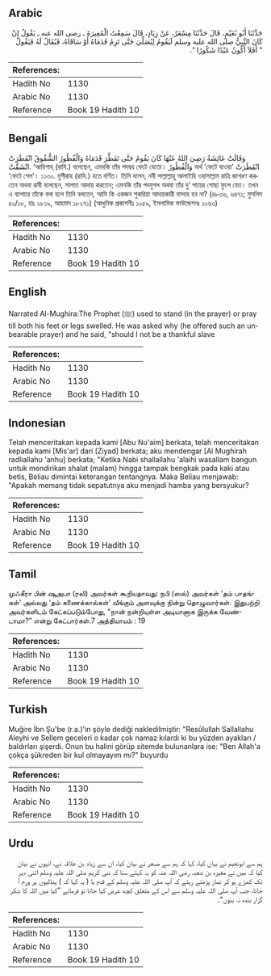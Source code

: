 ## Arabic


<div dir="rtl" lang="ar" style={{fontSize:'larger',backgroundColor:'#f8f9fa',padding:20}}>
حَدَّثَنَا أَبُو نُعَيْمٍ، قَالَ حَدَّثَنَا مِسْعَرٌ، عَنْ زِيَادٍ، قَالَ سَمِعْتُ الْمُغِيرَةَ ـ رضى الله عنه ـ يَقُولُ إِنْ كَانَ النَّبِيُّ صلى الله عليه وسلم لَيَقُومُ لِيُصَلِّيَ حَتَّى تَرِمُ قَدَمَاهُ أَوْ سَاقَاهُ، فَيُقَالُ لَهُ فَيَقُولُ ‏ "‏ أَفَلاَ أَكُونُ عَبْدًا شَكُورًا ‏"‏‏.‏
</div>
<div style={{backgroundColor:'#f8f9fa',padding:20, marginBottom: 10}}><table> <thead> <tr> <th>References:</th> <th></th> </tr> </thead> <tbody><tr><td>Hadith No</td><td>1130</td></tr><tr><td>Arabic No</td><td>1130</td></tr><tr><td>Reference</td><td>Book 19 Hadith 10</td></tr></tbody></table></div>

## Bengali


<div dir="ltr" lang="bn" style={{fontSize:'larger',backgroundColor:'#f8f9fa',padding:20}}>
وَقَالَتْ عَائِشَةُ رَضِيَ اللهُ عَنْهَا كَانَ يَقُومُ حَتَّى تَفَطَّرَ قَدَمَاهُ وَالْفُطُورُ الشُّقُوقُ انْفَطَرَتْ انْشَقَّتْ. ‘আয়িশাহ্ (রাযি.) বলেছেন, এমনকি তাঁর পদদ্বয় ফেটে যেতো। وَالْفُطُورُ অর্থ ‘ফেটে যাওয়া’ انْفَطَرَتْ ‘ফেটে গেল’। ১১৩০. মুগীরাহ (রাযি.) হতে বর্ণিত। তিনি বলেন, নবী সাল্লাল্লাহু আলাইহি ওয়াসাল্লাম রাত্রি জাগরণ করতেন অথবা রাবী বলেছেন, সালাত আদায় করতেন; এমনকি তাঁর পদযুগল অথবা তাঁর দু’ পায়ের গোছা ফুলে যেত। তখন এ ব্যাপারে তাঁকে বলা হলে তিনি বলতেন, আমি কি একজন শুকরিয়া আদায়কারী বান্দাহ হব না? (৪৮৩৬, ৬৪৭১; মুসলিম ৫০/১৮, হাঃ ২৮১৯, আহমাদ ১৮২৭১) (আধুনিক প্রকাশনীঃ ১০৫৯, ইসলামিক ফাউন্ডেশনঃ ১০৬৩)
</div>
<div style={{backgroundColor:'#f8f9fa',padding:20, marginBottom: 10}}><table> <thead> <tr> <th>References:</th> <th></th> </tr> </thead> <tbody><tr><td>Hadith No</td><td>1130</td></tr><tr><td>Arabic No</td><td>1130</td></tr><tr><td>Reference</td><td>Book 19 Hadith 10</td></tr></tbody></table></div>

## English


<div dir="ltr" lang="en" style={{fontSize:'larger',backgroundColor:'#f8f9fa',padding:20}}>
Narrated Al-Mughira:The Prophet (ﷺ) used to stand (in the prayer) or pray till both his feet or legs swelled. He was asked why (he offered such an unbearable prayer) and he said, "should I not be a thankful slave
</div>
<div style={{backgroundColor:'#f8f9fa',padding:20, marginBottom: 10}}><table> <thead> <tr> <th>References:</th> <th></th> </tr> </thead> <tbody><tr><td>Hadith No</td><td>1130</td></tr><tr><td>Arabic No</td><td>1130</td></tr><tr><td>Reference</td><td>Book 19 Hadith 10</td></tr></tbody></table></div>

## Indonesian


<div dir="ltr" lang="id" style={{fontSize:'larger',backgroundColor:'#f8f9fa',padding:20}}>
Telah menceritakan kepada kami [Abu Nu'aim] berkata, telah menceritakan kepada kami [Mis'ar] dari [Ziyad] berkata; aku mendengar [Al Mughirah radliallahu 'anhu] berkata; "Ketika Nabi shallallahu 'alaihi wasallam bangun untuk mendirikan shalat (malam) hingga tampak bengkak pada kaki atau betis, Beliau dimintai keterangan tentangnya. Maka Beliau menjawab: "Apakah memang tidak sepatutnya aku menjadi hamba yang bersyukur?
</div>
<div style={{backgroundColor:'#f8f9fa',padding:20, marginBottom: 10}}><table> <thead> <tr> <th>References:</th> <th></th> </tr> </thead> <tbody><tr><td>Hadith No</td><td>1130</td></tr><tr><td>Arabic No</td><td>1130</td></tr><tr><td>Reference</td><td>Book 19 Hadith 10</td></tr></tbody></table></div>

## Tamil


<div dir="ltr" lang="ta" style={{fontSize:'larger',backgroundColor:'#f8f9fa',padding:20}}>
முஃகீரா பின் ஷுஅபா (ரலி) அவர்கள் கூறியதாவது: நபி (ஸல்) அவர்கள் ‘தம் பாதங்கள்’ அல்லது ‘தம் கணைக்கால்கள்’ வீங்கும் அளவுக்கு நின்று தொழுவார்கள். இதுபற்றி அவர்களிடம் கேட்கப்படும்போது, “நான் நன்றியுள்ள அடியானாக இருக்க வேண்டாமா?” என்று கேட்பார்கள்.7 அத்தியாயம் : 19
</div>
<div style={{backgroundColor:'#f8f9fa',padding:20, marginBottom: 10}}><table> <thead> <tr> <th>References:</th> <th></th> </tr> </thead> <tbody><tr><td>Hadith No</td><td>1130</td></tr><tr><td>Arabic No</td><td>1130</td></tr><tr><td>Reference</td><td>Book 19 Hadith 10</td></tr></tbody></table></div>

## Turkish


<div dir="ltr" lang="tr" style={{fontSize:'larger',backgroundColor:'#f8f9fa',padding:20}}>
Muğire İbn Şu'be (r.a.)'in şöyle dediği nakledilmiştir: "Resûlullah Sallallahu Aleyhi ve Sellem geceleri o kadar çok namaz kılardı ki bu yüzden ayakları / baldırları şişerdi. Onun bu halini görüp sitemde bulunanlara ise: "Ben Allah'a çokça şükreden bir kul olmayayım mı?" buyurdu
</div>
<div style={{backgroundColor:'#f8f9fa',padding:20, marginBottom: 10}}><table> <thead> <tr> <th>References:</th> <th></th> </tr> </thead> <tbody><tr><td>Hadith No</td><td>1130</td></tr><tr><td>Arabic No</td><td>1130</td></tr><tr><td>Reference</td><td>Book 19 Hadith 10</td></tr></tbody></table></div>

## Urdu


<div dir="rtl" lang="ur" style={{fontSize:'larger',backgroundColor:'#f8f9fa',padding:20}}>
ہم سے ابونعیم نے بیان کیا، کہا کہ ہم سے مسعر نے بیان کیا، ان سے زیاد بن علاقہ نے، انہوں نے بیان کیا کہ میں نے مغیرہ بن شعبہ رضی اللہ عنہ کو یہ کہتے سنا کہ نبی کریم صلی اللہ علیہ وسلم اتنی دیر تک کھڑے ہو کر نماز پڑھتے رہتے کہ آپ صلی اللہ علیہ وسلم کے قدم یا ( یہ کہا کہ ) پنڈلیوں پر ورم آ جاتا، جب آپ صلی اللہ علیہ وسلم سے اس کے متعلق کچھ عرض کیا جاتا تو فرماتے ”کیا میں اللہ کا شکر گزار بندہ نہ بنوں“۔
</div>
<div style={{backgroundColor:'#f8f9fa',padding:20, marginBottom: 10}}><table> <thead> <tr> <th>References:</th> <th></th> </tr> </thead> <tbody><tr><td>Hadith No</td><td>1130</td></tr><tr><td>Arabic No</td><td>1130</td></tr><tr><td>Reference</td><td>Book 19 Hadith 10</td></tr></tbody></table></div>